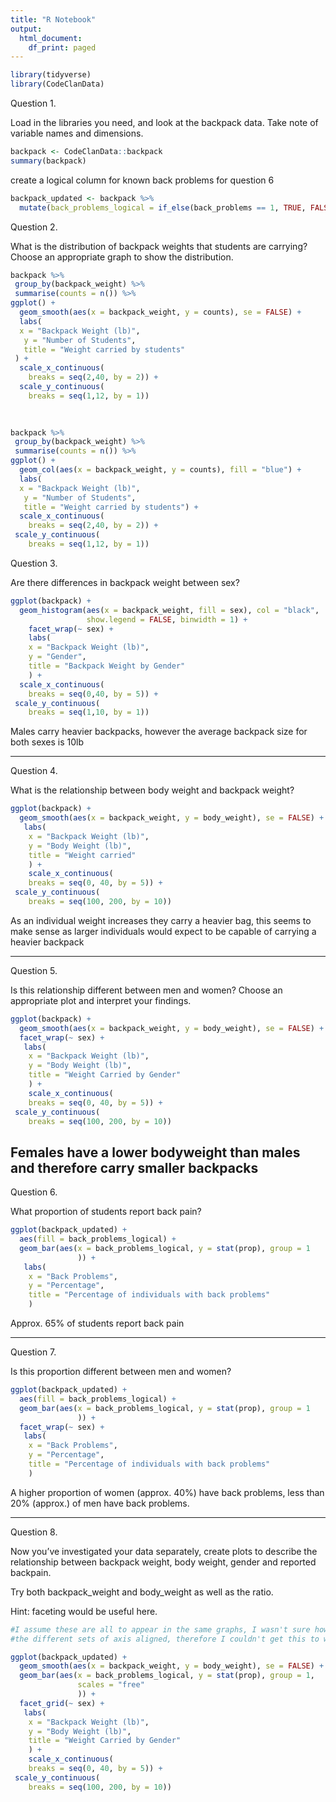 ```yaml
---
title: "R Notebook"
output:
  html_document:
    df_print: paged
---
```


```r
library(tidyverse)
library(CodeClanData)
```


Question 1.

Load in the libraries you need, and look at the backpack data. Take note of variable names and dimensions.

```r
backpack <- CodeClanData::backpack
summary(backpack)

```

create a logical column for known back problems for question 6
```r
backpack_updated <- backpack %>% 
  mutate(back_problems_logical = if_else(back_problems == 1, TRUE, FALSE))
```



Question 2.

What is the distribution of backpack weights that students are carrying? Choose an appropriate graph to show the distribution.

```r

backpack %>% 
 group_by(backpack_weight) %>% 
 summarise(counts = n()) %>% 
ggplot() +
  geom_smooth(aes(x = backpack_weight, y = counts), se = FALSE) +
  labs(
  x = "Backpack Weight (lb)",
   y = "Number of Students",
   title = "Weight carried by students"
 ) +
  scale_x_continuous(
    breaks = seq(2,40, by = 2)) +
  scale_y_continuous(
    breaks = seq(1,12, by = 1))
  
  
```

```r
backpack %>% 
 group_by(backpack_weight) %>% 
 summarise(counts = n()) %>% 
ggplot() +
  geom_col(aes(x = backpack_weight, y = counts), fill = "blue") +
  labs(
  x = "Backpack Weight (lb)",
   y = "Number of Students",
   title = "Weight carried by students") +
  scale_x_continuous(
    breaks = seq(2,40, by = 2)) +
 scale_y_continuous(
    breaks = seq(1,12, by = 1))
```



Question 3.

Are there differences in backpack weight between sex?

```r
ggplot(backpack) +
  geom_histogram(aes(x = backpack_weight, fill = sex), col = "black",   
                 show.legend = FALSE, binwidth = 1) +
    facet_wrap(~ sex) +
    labs(
    x = "Backpack Weight (lb)",
    y = "Gender",
    title = "Backpack Weight by Gender"
    ) +
  scale_x_continuous(
    breaks = seq(0,40, by = 5)) +
 scale_y_continuous(
    breaks = seq(1,10, by = 1))
```
Males carry heavier backpacks, however the average backpack size for both sexes
is 10lb

-----------------------------------------------

Question 4.

What is the relationship between body weight and backpack weight?

```r
ggplot(backpack) +
  geom_smooth(aes(x = backpack_weight, y = body_weight), se = FALSE) +
   labs(
    x = "Backpack Weight (lb)",
    y = "Body Weight (lb)",
    title = "Weight carried"
    ) +
    scale_x_continuous(
    breaks = seq(0, 40, by = 5)) +
 scale_y_continuous(
    breaks = seq(100, 200, by = 10))
```

As an individual weight increases they carry a heavier bag, this seems to make sense as larger individuals would expect to be capable of carrying a heavier backpack 

----------------------------------------------------------

Question 5.

Is this relationship different between men and women? Choose an appropriate plot and interpret your findings.

```r
ggplot(backpack) +
  geom_smooth(aes(x = backpack_weight, y = body_weight), se = FALSE) +
  facet_wrap(~ sex) +
   labs(
    x = "Backpack Weight (lb)",
    y = "Body Weight (lb)",
    title = "Weight Carried by Gender"
    ) +
    scale_x_continuous(
    breaks = seq(0, 40, by = 5)) +
 scale_y_continuous(
    breaks = seq(100, 200, by = 10))
```
Females have a lower bodyweight than males and therefore carry smaller backpacks
---------------------------------------------

Question 6.

What proportion of students report back pain?

```r
ggplot(backpack_updated) +
  aes(fill = back_problems_logical) +
  geom_bar(aes(x = back_problems_logical, y = stat(prop), group = 1
               )) +
   labs(
    x = "Back Problems",
    y = "Percentage",
    title = "Percentage of individuals with back problems"
    ) 
```
Approx. 65% of students report back pain

-----------------------------------------------

Question 7.

Is this proportion different between men and women?

```r
ggplot(backpack_updated) +
  aes(fill = back_problems_logical) +
  geom_bar(aes(x = back_problems_logical, y = stat(prop), group = 1
               )) +
  facet_wrap(~ sex) +
   labs(
    x = "Back Problems",
    y = "Percentage",
    title = "Percentage of individuals with back problems"
    ) 
```
A higher proportion of women (approx. 40%) have back problems, less than 20% (approx.) of men have back problems.

-------------------------------------------------------

Question 8.

Now you’ve investigated your data separately, create plots to describe the relationship between backpack weight, body weight, gender and reported backpain.

Try both backpack_weight and body_weight as well as the ratio.

Hint: faceting would be useful here.





```r
#I assume these are all to appear in the same graphs, I wasn't sure how to get 
#the different sets of axis aligned, therefore I couldn't get this to work

ggplot(backpack_updated) +
  geom_smooth(aes(x = backpack_weight, y = body_weight), se = FALSE) +
  geom_bar(aes(x = back_problems_logical, y = stat(prop), group = 1, 
               scales = "free"
               )) +
  facet_grid(~ sex) +
   labs(
    x = "Backpack Weight (lb)",
    y = "Body Weight (lb)",
    title = "Weight Carried by Gender"
    ) +
    scale_x_continuous(
    breaks = seq(0, 40, by = 5)) +
 scale_y_continuous(
    breaks = seq(100, 200, by = 10))


```

